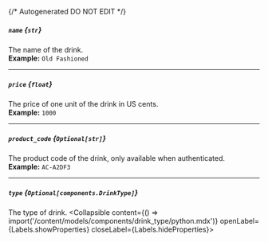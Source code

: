 {/* Autogenerated DO NOT EDIT  */}

##### `name` *{`str`}*
The name of the drink.
<br/>
**Example:** `Old Fashioned`

---
##### `price` *{`float`}*
The price of one unit of the drink in US cents.
<br/>
**Example:** `1000`

---
##### `product_code` *{`Optional[str]`}*
The product code of the drink, only available when authenticated.
<br/>
**Example:** `AC-A2DF3`

---
##### `type` *{`Optional[components.DrinkType]`}*
The type of drink.
<Collapsible content={() => import('/content/models/components/drink_type/python.mdx')} openLabel={Labels.showProperties} closeLabel={Labels.hideProperties}>
</Collapsible>


